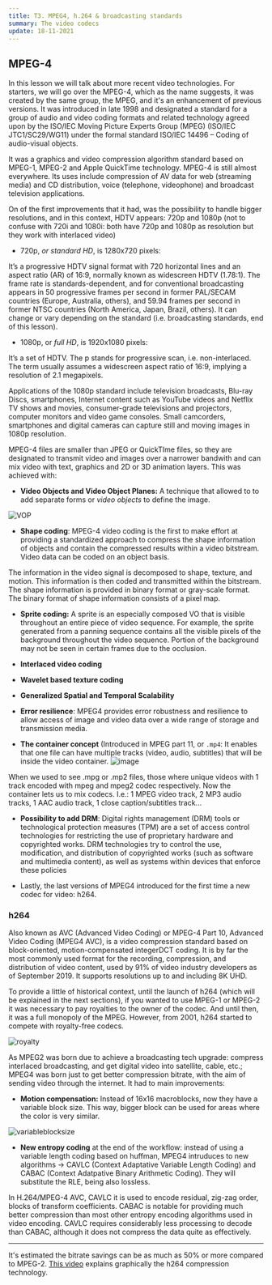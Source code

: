 ```yaml
---
title: T3. MPEG4, h.264 & broadcasting standards
summary: The video codecs
update: 18-11-2021
---
```


## MPEG-4

In this lesson we will talk about more recent video technologies. For starters, we will go over the MPEG-4, which as the name suggests, it was created by the same group, the MPEG, and it's an enhancement of previous versions. It was introduced in late 1998 and designated a standard for a group of audio and video coding formats and related technology agreed upon by the ISO/IEC Moving Picture Experts Group (MPEG) (ISO/IEC JTC1/SC29/WG11) under the formal standard ISO/IEC 14496 – Coding of audio-visual objects.


It was a graphics and video compression algorithm standard based on MPEG-1, MPEG-2 and Apple QuickTime technology.
MPEG-4 is still almost everywhere. Its uses include compression of AV data for web (streaming media) and CD
distribution, voice (telephone, videophone) and broadcast television applications. 

On of the first improvements that it had, was the possibility to handle bigger resolutions, and in this context, HDTV appears: 720p and 1080p (not to confuse with 720i and 1080i: both have 720p and 1080p as resolution but they
work with interlaced video)

- 720p, _or standard HD_, is 1280x720 pixels:

It’s a progressive HDTV signal format with 720 horizontal lines and an aspect ratio (AR) of 16:9, normally known as widescreen HDTV (1.78:1). 
The frame rate is standards-dependent, and for conventional broadcasting appears in 50 progressive frames per second in former PAL/SECAM countries (Europe, Australia, others), and 59.94 frames per second in former NTSC countries (North America, Japan, Brazil, others). It can change or vary depending on the standard (i.e. broadcasting standards, end of this lesson).

- 1080p, or _full HD_, is 1920x1080 pixels:

It’s a set of HDTV. The p stands for progressive scan, i.e. non-interlaced. The term usually assumes a widescreen aspect ratio of 16:9, implying a resolution of 2.1 megapixels. 

Applications of the 1080p standard include television broadcasts, Blu-ray Discs, smartphones, Internet content such as YouTube videos and Netflix TV shows and movies, consumer-grade televisions and projectors, computer monitors and video game consoles. 
Small camcorders, smartphones and digital cameras can capture still and moving images in 1080p resolution.

MPEG-4 files are smaller than JPEG or QuickTIme files, so they are designated to transmit video and images over a narrower bandwith and can mix video with text, graphics and 2D or 3D animation layers. This was achieved with:

- **Video Objects and Video Object Planes:** A technique that allowed to to add separate forms or _video objects_ to define the image.

![VOP](https://user-images.githubusercontent.com/40371955/147288327-420004a4-31f5-4c9f-bbad-fa9ec2720f8f.png)

- **Shape coding**: MPEG-4 video coding is the first to make effort at providing a standardized approach to compress the shape information of objects and contain the compressed results within a video bitstream. Video data can be coded on an object basis.

The information in the video signal is decomposed to shape, texture, and motion. This information is then coded and transmitted within the bitstream. The shape information is provided in binary format or gray-scale format. The binary
format of shape information consists of a pixel map.

- **Sprite coding:** A sprite is an especially composed VO that is visible throughout an entire piece of video sequence. For example, the sprite generated from a panning sequence contains all the visible pixels of the background throughout the video sequence. Portion of the background may not be seen in certain frames due to the occlusion.

- **Interlaced video coding**
- **Wavelet based texture coding**
- **Generalized Spatial and Temporal Scalability**

- **Error resilience**: MPEG4 provides error robustness and resilience to allow access of image and video data over a wide range of storage and transmission media.

- **The container concept** (Introduced in MPEG part 11, or ``.mp4``: It enables that one file can have multiple tracks (video, audio, subtitles) that will be inside the video container.
![image](https://user-images.githubusercontent.com/40371955/147288840-38725497-c142-4b2a-9de7-224e9045a6d4.png)

When we used to see .mpg or .mp2 files, those where unique videos with 1 track encoded with mpeg and mpeg2 codec respectively. Now the container lets us to mix codecs. I.e.: 1 MPEG video track, 2 MP3 audio tracks, 1 AAC audio track, 1 close caption/subtitles track...

- **Possibility to add DRM**: Digital rights management (DRM) tools or technological protection measures (TPM) are a
set of access control technologies for restricting the use of proprietary hardware and copyrighted works. DRM technologies try to control the use, modification, and distribution of copyrighted works (such as software and
multimedia content), as well as systems within devices that enforce these policies

- Lastly, the last versions of MPEG4 introduced for the first time a new codec for video: h264.

### h264

Also known as AVC (Advanced Video Coding) or MPEG-4 Part 10, Advanced Video Coding (MPEG4 AVC), is a video compression standard based on block-oriented, motion-compensated integerDCT coding. It is by far the most commonly used format for the recording, compression, and distribution of video content, used by 91% of video industry developers as of September 2019. It supports resolutions up to and including 8K UHD.

To provide a little of historical context, until the launch of h264 (which will be explained in the next sections), if you wanted to use MPEG-1 or MPEG-2 it was necessary to pay royalties to the owner of the codec. And until then, it was a full monopoly of the MPEG. However, from 2001, h264 started to compete with royalty-free codecs.

![royalty](https://user-images.githubusercontent.com/40371955/147291151-7db93354-7796-48bb-86e8-bbe952f0a7a5.png)

As MPEG2 was born due to achieve a broadcasting tech upgrade: compress interlaced broadcasting, and get digital video into satellite, cable, etc.; MPEG4 was born just to get better compression bitrate, with the aim of sending video through the internet. It had to main improvements:

- **Motion compensation:** Instead of 16x16 macroblocks, now they have a variable block size. This way, bigger block can be used for areas where the color is very similar.

![variableblocksize](https://user-images.githubusercontent.com/40371955/147290573-6f3f118f-9034-4469-8e71-e91fc9e60aed.png)

- **New entropy coding** at the end of the workflow: instead of using a variable length coding based on huffman, MPEG4 intruduces to new algorithms -> CAVLC (Context Adaptative Variable Length Coding) and CABAC (Context Adatpative Binary Arithmetic Coding). They will substitute the RLE, being also lossless.

In H.264/MPEG-4 AVC, CAVLC it is used to encode residual, zig-zag order, blocks of transform coefficients. CABAC is notable for providing much better compression than most other entropy encoding algorithms used in video encoding. 
CAVLC requires considerably less processing to decode than CABAC, although it does not compress the data quite as
effectively. 

---

It's estimated the bitrate savings can be as much as 50% or more compared to MPEG-2. [This video](https://www.youtube.com/watch?v=PmoEsPWEdOA) explains graphically the h264 compression technology.



